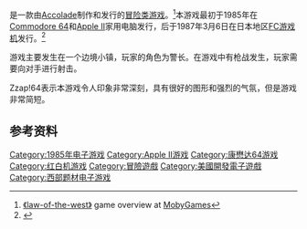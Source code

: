 {{NoteTA
| G1=Games
}}

{{vgname|西部法律|en=Law of the West}}是一款由[[Accolade|Accolade]]制作和发行的[[冒险类游戏|冒险类游戏]]。<ref name="mobygames">[http://www.mobygames.com/game/law-of-the-west 《law-of-the-west》] {{Wayback|url=http://www.mobygames.com/game/law-of-the-west |date=20210226073014 }} game overview at [[MobyGames|MobyGames]]</ref>本游戏最初于1985年在[[Commodore_64|Commodore 64]]和[[Apple_II|Apple II]]家用电脑发行，后于1987年3月6日在日本地区[[FC游戏机|FC游戏机]]发行。<ref name="gamefaqs">{{cite web| url = http://www.gamefaqs.com/nes/578382-law-of-the-west/data| title = Release information| publisher = [[GameFAQs|GameFAQs]]| date = | accessdate = 2015-12-16| archive-date = 2016-03-04| archive-url = https://web.archive.org/web/20160304212323/http://www.gamefaqs.com/nes/578382-law-of-the-west/data| dead-url = no}}</ref>

游戏主要发生在一个边境小镇，玩家的角色为警长。在游戏中有枪战发生，玩家需要向对手进行射击。

Zzap!64表示本游戏令人印象非常深刻，具有很好的图形和强烈的气氛，但是游戏非常简短。

== 参考资料 ==
{{Reflist}}

{{DEFAULTSORT:Law of the West}}
[[Category:1985年电子游戏|Category:1985年电子游戏]]
[[Category:Apple_II游戏|Category:Apple II游戏]]
[[Category:康懋达64游戏|Category:康懋达64游戏]]
[[Category:红白机游戏|Category:红白机游戏]]
[[Category:冒險遊戲|Category:冒險遊戲]]
[[Category:美國開發電子遊戲|Category:美國開發電子遊戲]]
[[Category:西部题材电子游戏|Category:西部题材电子游戏]]

{{adventure-videogame-stub}}